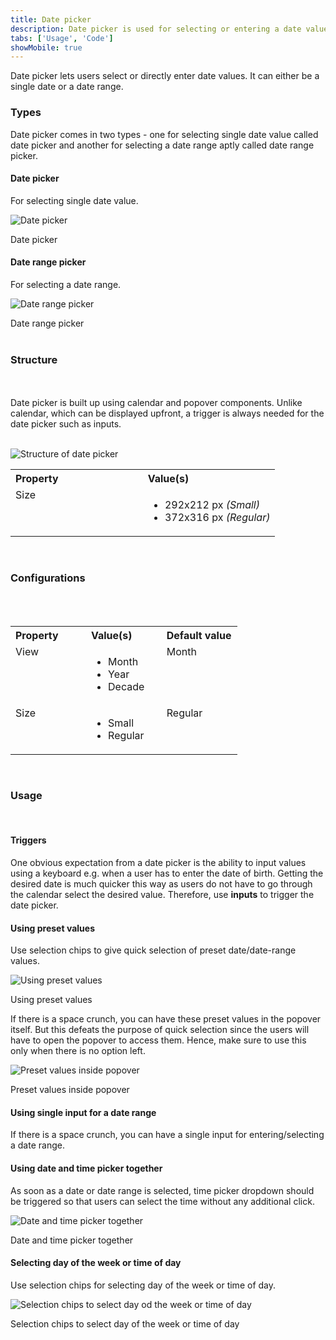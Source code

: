 ```yaml
---
title: Date picker
description: Date picker is used for selecting or entering a date value.
tabs: ['Usage', 'Code']
showMobile: true
---
```


Date picker lets users select or directly enter date values. It can either be a single date or a date range.

<Preview name="components-datepicker-variants-with-input--with-input"/>

### Types
Date picker comes in two types - one for selecting single date value called date picker and another for selecting a date range aptly called date range picker.

#### Date picker
For selecting single date value.

![Date picker](./images/datePicker-1.png)

<Caption> Date picker </Caption>

<br/>

#### Date range picker
For selecting a date range.

![Date range picker](./images/datePicker-2.png)

<Caption>Date range picker</Caption>

<br/>
<br/>

### Structure
<br/>
<br/>
Date picker is built up using calendar and popover components. Unlike calendar, which can be displayed upfront, a trigger is always needed for the date picker such as inputs.
<br/>
<br/>


![Structure of date picker](./images/datePicker-structure.png)
<br/>

<table style="width: 100%">
  <tbody>
    <tr>
      <th style="width:50%; text-align: left;">Property</th>
      <th style="width:50%; text-align: left;">Value(s)</th>
    </tr>
    <tr style="vertical-align: top">
      <td>Size</td>
      <td>
          <ul>
              <li>292x212 px <em>(Small)</em></li>
              <li>372x316 px <em>(Regular)</em></li>
          </ul>
      </td>
    </tr>
    
  </tbody>
</table>
<br/>



### Configurations
<br/>
<br/>

<table style="width: 100%">
  <tbody>
    <tr>
      <th style="width:33%; text-align: left;">Property</th>
      <th style="width:33%; text-align: left;">Value(s)</th>
      <th style="width:33%; text-align: left;">Default value</th>
    </tr>
    <tr style="vertical-align: top">
      <td>View</td>
      <td>
          <ul>
              <li>Month</li>
              <li>Year</li>
              <li>Decade</li>
          </ul>
      </td>
      <td>Month</td>
    </tr>
    <tr style="vertical-align: top">
      <td>Size</td>
      <td>
          <ul>
              <li>Small</li>
              <li>Regular</li>
          </ul>
      </td>
      <td>Regular</td>
    </tr>
  </tbody>
</table>
<br/>

### Usage
<br/>

#### Triggers
One obvious expectation from a date picker is the ability to input values using a keyboard e.g. when a user has to enter the date of birth. Getting the desired date is much quicker this way as users do not have to go through the calendar select the desired value. Therefore, use **inputs** to trigger the date picker.
<Preview name="components-datepicker-variants-with-input--with-input"/>

#### Using preset values
Use selection chips to give quick selection of preset date/date-range values.

![Using preset values](./images/datePicker-3.png)
<Caption>Using preset values</Caption>
<br/>

If there is a space crunch, you can have these preset values in the popover itself. But this defeats the purpose of quick selection since the users will have to open the popover to access them. Hence, make sure to use this only when there is no option left.

![Preset values inside popover](./images/datePicker-4.png)
<Caption>Preset values inside popover</Caption>

<br/>

#### Using single input for a date range
If there is a space crunch, you can have a single input for entering/selecting a date range.
<Preview name="components-daterangepicker-variants-with-single-input--with-single-input"/>

#### Using date and time picker together
As soon as a date or date range is selected, time picker dropdown should be triggered so that users can select the time without any additional click.

![Date and time picker together](./images/datePicker-5.png)
<Caption>Date and time picker together</Caption>

<br/>

#### Selecting day of the week or time of day
Use selection chips for selecting day of the week or time of day.

![Selection chips to select day od the week or time of day](./images/datePicker-6.png)
<Caption>Selection chips to select day of the week or time of day</Caption>



 


